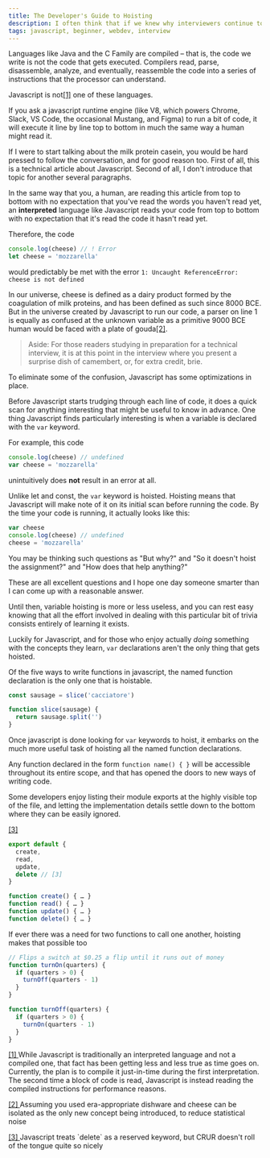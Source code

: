 ```yaml
---
title: The Developer's Guide to Hoisting
description: I often think that if we knew why interviewers continue to ask about hoisting, we'd know a lot more about how to conduct better interviews
tags: javascript, beginner, webdev, interview
---
```


Languages like Java and the C Family are compiled – that is, the code we write is not the code that gets executed. Compilers read, parse, disassemble, analyze, and eventually, reassemble the code into a series of instructions that the processor can understand.

Javascript is not<a id="reference-1" href="#footnote-1">[1]</a> one of these languages.

If you ask a javascript runtime engine (like V8, which powers Chrome, Slack, VS Code, the occasional Mustang, and Figma) to run a bit of code, it will execute it line by line top to bottom in much the same way a human might read it.

If I were to start talking about the milk protein casein, you would be hard pressed to follow the conversation, and for good reason too. First of all, this is a technical article about Javascript. Second of all, I don't introduce that topic for another several paragraphs.

In the same way that you, a human, are reading this article from top to bottom with no expectation that you've read the words you haven't read yet, an **interpreted** language like Javascript reads your code from top to bottom with no expectation that it's read the code it hasn't read yet.

Therefore, the code

```js numbered
console.log(cheese) // ! Error
let cheese = 'mozzarella'
```

would predictably be met with the error `1: Uncaught ReferenceError: cheese is not defined`

In our universe, cheese is defined as a dairy product formed by the coagulation of milk proteins, and has been defined as such since 8000 BCE. But in the universe created by Javascript to run our code, a parser on line 1 is equally as confused at the unknown variable as a primitive 9000 BCE human would be faced with a plate of gouda<a id="reference-2" href="#footnote-2">[2]</a>.

> Aside: For those readers studying in preparation for a technical interview, it is at this point in the interview where you present a surprise dish of camembert, or, for extra credit, brie.

To eliminate some of the confusion, Javascript has some optimizations in place.

Before Javascript starts trudging through each line of code, it does a quick scan for anything interesting that might be useful to know in advance. One thing Javascript finds particularly interesting is when a variable is declared with the `var` keyword.

For example, this code

```js numbered
console.log(cheese) // undefined
var cheese = 'mozzarella'
```

unintuitively does **not** result in an error at all.

Unlike let and const, the `var` keyword is hoisted. Hoisting means that Javascript will make note of it on its initial scan before running the code. By the time your code is running, it actually looks like this:

```js numbered
var cheese
console.log(cheese) // undefined
cheese = 'mozzarella'
```

You may be thinking such questions as "But why?" and "So it doesn't hoist the assignment?" and "How does that help anything?"

These are all excellent questions and I hope one day someone smarter than I can come up with a reasonable answer.

Until then, variable hoisting is more or less useless, and you can rest easy knowing that all the effort involved in dealing with this particular bit of trivia consists entirely of learning it exists.

Luckily for Javascript, and for those who enjoy actually _doing_ something with the concepts they learn, `var` declarations aren't the only thing that gets hoisted.

Of the five ways to write functions in javascript, the named function declaration is the only one that is hoistable.

```js numbered
const sausage = slice('cacciatore')

function slice(sausage) {
  return sausage.split('')
}
```

Once javascript is done looking for `var` keywords to hoist, it embarks on the much more useful task of hoisting all the named function declarations.

Any function declared in the form `function name() { }` will be accessible throughout its entire scope, and that has opened the doors to new ways of writing code.

Some developers enjoy listing their module exports at the highly visible top of the file, and letting the implementation details settle down to the bottom where they can be easily ignored.

<a id="reference-3" href="#footnote-3">
  [3]
</a>

```js numbered
export default {
  create,
  read,
  update,
  delete // [3]
}

function create() { … }
function read() { … }
function update() { … }
function delete() { … }

```

If ever there was a need for two functions to call one another, hoisting makes that possible too

```js numbered
// Flips a switch at $0.25 a flip until it runs out of money
function turnOn(quarters) {
  if (quarters > 0) {
    turnOff(quarters - 1)
  }
}

function turnOff(quarters) {
  if (quarters > 0) {
    turnOn(quarters - 1)
  }
}
```

<p id="footnote-1">
  <a href="#reference-1"> [1] </a>
  While Javascript is traditionally an interpreted language and not a compiled one,
  that fact has been getting less and less true as time goes on. Currently, the plan
  is to compile it just-in-time during the first interpretation. The second time
  a block of code is read, Javascript is instead reading the compiled instructions
  for performance reasons.
</p>

<p id="footnote-2">
  <a href="#reference-2"> [2] </a>
  Assuming you used era-appropriate dishware and cheese can be isolated as the only
  new concept being introduced, to reduce statistical noise
</p>

<p id="footnote-3">
  <a href="#reference-3"> [3] </a>
  Javascript treats `delete` as a reserved keyword, but CRUR doesn't roll of the
  tongue quite so nicely
</p>
